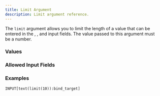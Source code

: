```yaml
---
title: Limit Argument
description: Limit argument reference.
---
```



<InputFieldArgumentInfo type={InputFieldArgumentType.LIMIT}></InputFieldArgumentInfo>

The `limit` argument allows you to limit the length of a value that can be entered in the <InputFieldLink type={InputFieldType.TEXT}> </InputFieldLink>, <InputFieldLink type={InputFieldType.TEXT_AREA}> </InputFieldLink>, and <InputFieldLink type={InputFieldType.LIST}> </InputFieldLink> input fields.
The value passed to this argument must be a number.

### Values

<InputFieldArgumentValuesInfo type={InputFieldArgumentType.LIMIT}></InputFieldArgumentValuesInfo>

### Allowed Input Fields

<InputFieldArgumentAllowedInputFields type={InputFieldArgumentType.LIMIT}></InputFieldArgumentAllowedInputFields>

### Examples

```meta-bind
INPUT[text(limit(10)):bind_target]
```
